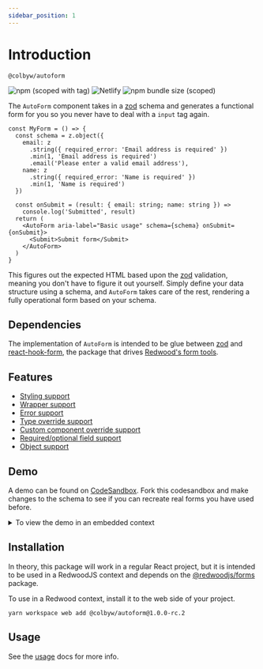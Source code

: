 ```yaml
---
sidebar_position: 1
---
```


# Introduction

`@colbyw/autoform`

![npm (scoped with tag)](https://img.shields.io/npm/v/%40colbyw/autoform/rc?logo=npm)
![Netlify](https://img.shields.io/netlify/8384846f-9e3e-42ec-9a8f-a490c8187d72?logo=netlify)
![npm bundle size (scoped)](https://img.shields.io/bundlephobia/minzip/%40colbyw/autoform)

The `AutoForm` component takes in a [zod] schema and generates a functional form for you so you never have to deal with a `input` tag again.

```tsx
const MyForm = () => {
  const schema = z.object({
    email: z
      .string({ required_error: 'Email address is required' })
      .min(1, 'Email address is required')
      .email('Please enter a valid email address'),
    name: z
      .string({ required_error: 'Name is required' })
      .min(1, 'Name is required')
  })

  const onSubmit = (result: { email: string; name: string }) =>
    console.log('Submitted', result)
  return (
    <AutoForm aria-label="Basic usage" schema={schema} onSubmit={onSubmit}>
      <Submit>Submit form</Submit>
    </AutoForm>
  )
}
```

This figures out the expected HTML based upon the [zod] validation, meaning you don't have to figure it out yourself.
Simply define your data structure using a schema, and `AutoForm` takes care of the rest, rendering a fully operational form based on your schema.

## Dependencies

The implementation of `AutoForm` is intended to be glue between [zod] and [react-hook-form], the package that drives [Redwood's form tools](https://redwoodjs.com/docs/forms).

## Features
- [Styling support](./usage/styling.md)
- [Wrapper support](./usage/wrappers.md)
- [Error support](./usage/errors.md)
- [Type override support](./usage/overrides/type.md)
- [Custom component override support](./usage/overrides/component.md)
- [Required/optional field support](./usage/required_fields.md)
- [Object support](./usage/objects.md)

## Demo

A demo can be found on [CodeSandbox].
Fork this codesandbox and make changes to the schema to see if you can recreate real forms you have used before.

<details>
  <summary>To view the demo in an embedded context</summary>
<iframe src="https://codesandbox.io/p/devbox/github/colbywhite/rw-form-generator/tree/main/?file=%2Fweb%2Fsrc%2Fcomponents%2FAutoFormDemo%2FAutoFormDemo.tsx&layout=%257B%2522sidebarPanel%2522%253A%2522EXPLORER%2522%252C%2522rootPanelGroup%2522%253A%257B%2522direction%2522%253A%2522horizontal%2522%252C%2522contentType%2522%253A%2522UNKNOWN%2522%252C%2522type%2522%253A%2522PANEL_GROUP%2522%252C%2522id%2522%253A%2522ROOT_LAYOUT%2522%252C%2522panels%2522%253A%255B%257B%2522type%2522%253A%2522PANEL_GROUP%2522%252C%2522contentType%2522%253A%2522UNKNOWN%2522%252C%2522direction%2522%253A%2522vertical%2522%252C%2522id%2522%253A%2522clo3kfje5005k2e67xsy1bak3%2522%252C%2522sizes%2522%253A%255B100%252C0%255D%252C%2522panels%2522%253A%255B%257B%2522type%2522%253A%2522PANEL_GROUP%2522%252C%2522contentType%2522%253A%2522EDITOR%2522%252C%2522direction%2522%253A%2522horizontal%2522%252C%2522id%2522%253A%2522EDITOR%2522%252C%2522panels%2522%253A%255B%257B%2522type%2522%253A%2522PANEL%2522%252C%2522contentType%2522%253A%2522EDITOR%2522%252C%2522id%2522%253A%2522clo3kfje5005h2e674zuf3ufi%2522%257D%255D%252C%2522sizes%2522%253A%255B100%255D%257D%252C%257B%2522type%2522%253A%2522PANEL_GROUP%2522%252C%2522contentType%2522%253A%2522SHELLS%2522%252C%2522direction%2522%253A%2522horizontal%2522%252C%2522id%2522%253A%2522SHELLS%2522%252C%2522panels%2522%253A%255B%257B%2522type%2522%253A%2522PANEL%2522%252C%2522contentType%2522%253A%2522SHELLS%2522%252C%2522id%2522%253A%2522clo3kfje5005j2e67lmurmgt8%2522%257D%255D%252C%2522sizes%2522%253A%255B100%255D%257D%255D%257D%252C%257B%2522type%2522%253A%2522PANEL_GROUP%2522%252C%2522contentType%2522%253A%2522DEVTOOLS%2522%252C%2522direction%2522%253A%2522vertical%2522%252C%2522id%2522%253A%2522DEVTOOLS%2522%252C%2522panels%2522%253A%255B%257B%2522type%2522%253A%2522PANEL%2522%252C%2522contentType%2522%253A%2522DEVTOOLS%2522%252C%2522id%2522%253A%2522clo3kfje5005i2e6754badn5o%2522%257D%255D%252C%2522sizes%2522%253A%255B100%255D%257D%255D%252C%2522sizes%2522%253A%255B50%252C50%255D%257D%252C%2522tabbedPanels%2522%253A%257B%2522clo3kfje5005h2e674zuf3ufi%2522%253A%257B%2522id%2522%253A%2522clo3kfje5005h2e674zuf3ufi%2522%252C%2522tabs%2522%253A%255B%257B%2522id%2522%253A%2522clqr8nbnt00022e669ezjy5o9%2522%252C%2522mode%2522%253A%2522permanent%2522%252C%2522type%2522%253A%2522FILE%2522%252C%2522filepath%2522%253A%2522%252Fweb%252Fsrc%252Fcomponents%252FAutoFormDemo%252FAutoFormDemo.tsx%2522%252C%2522state%2522%253A%2522IDLE%2522%257D%255D%252C%2522activeTabId%2522%253A%2522clqr8nbnt00022e669ezjy5o9%2522%257D%252C%2522clo3kfje5005i2e6754badn5o%2522%253A%257B%2522id%2522%253A%2522clo3kfje5005i2e6754badn5o%2522%252C%2522tabs%2522%253A%255B%257B%2522type%2522%253A%2522TASK_PORT%2522%252C%2522taskId%2522%253A%2522dev%2522%252C%2522port%2522%253A8910%252C%2522id%2522%253A%2522cln7vbbw600992e65r1va8hng%2522%252C%2522mode%2522%253A%2522permanent%2522%252C%2522path%2522%253A%2522%252F%2522%257D%252C%257B%2522type%2522%253A%2522PROJECT_SETUP%2522%252C%2522id%2522%253A%2522clq6zvf7p00fy2e668eqglyo6%2522%252C%2522mode%2522%253A%2522permanent%2522%257D%255D%252C%2522activeTabId%2522%253A%2522cln7vbbw600992e65r1va8hng%2522%257D%252C%2522clo3kfje5005j2e67lmurmgt8%2522%253A%257B%2522tabs%2522%253A%255B%257B%2522type%2522%253A%2522TASK_LOG%2522%252C%2522taskId%2522%253A%2522dev%2522%252C%2522id%2522%253A%2522cln7umuj500652e655cncwcvn%2522%252C%2522mode%2522%253A%2522permanent%2522%257D%255D%252C%2522id%2522%253A%2522clo3kfje5005j2e67lmurmgt8%2522%252C%2522activeTabId%2522%253A%2522cln7umuj500652e655cncwcvn%2522%257D%257D%252C%2522showDevtools%2522%253Atrue%252C%2522showShells%2522%253Afalse%252C%2522showSidebar%2522%253Afalse%252C%2522sidebarPanelSize%2522%253A40%257D"
style={{width:"100%", height:"500px", border:0, 'border-radius':"4px", overflow:"hidden"}}
title="Redwood AutoForm POC"
allow="accelerometer"
sandbox="allow-forms allow-modals allow-popups allow-presentation allow-same-origin allow-scripts"
></iframe>
</details>


## Installation

In theory, this package will work in a regular React project, but it is intended to be used in a RedwoodJS context and depends on the [@redwoodjs/forms] package.

To use in a Redwood context, install it to the web side of your project.

```shell
yarn workspace web add @colbyw/autoform@1.0.0-rc.2
```

## Usage

See the [usage](./category/usage) docs for more info.


[zod]: https://zod.dev/
[react-hook-form]: https://react-hook-form.com/
[@redwoodjs/forms]: https://www.npmjs.com/package/@redwoodjs/forms
[CodeSandbox]: https://githubbox.com/colbywhite/rw-form-generator
